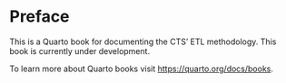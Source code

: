 # Preface {.unnumbered}

This is a Quarto book for documenting the CTS' ETL methodology. This book is currently under development.

To learn more about Quarto books visit <https://quarto.org/docs/books>.
